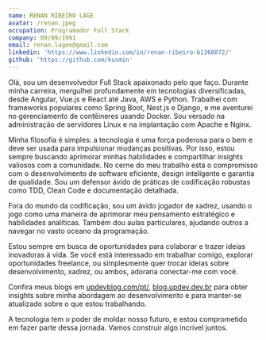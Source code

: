 ```yaml
---
name: RENAN RIBEIRO LAGE
avatar: /renan.jpeg
occupation: Programador Full Stack
company: 09/09/1991
email: renan.lagee@gmail.com
linkedin: 'https://www.linkedin.com/in/renan-ribeiro-b1368872/'
github: 'https://github.com/kusmin'
---
```


Olá, sou um desenvolvedor Full Stack apaixonado pelo que faço. Durante minha carreira, mergulhei profundamente em tecnologias diversificadas, desde Angular, Vue.js e React até Java, AWS e Python. Trabalhei com frameworks populares como Spring Boot, Nest.js e Django, e me aventurei no gerenciamento de contêineres usando Docker. Sou versado na administração de servidores Linux e na implantação com Apache e Nginx.

Minha filosofia é simples: a tecnologia é uma força poderosa para o bem e deve ser usada para impulsionar mudanças positivas. Por isso, estou sempre buscando aprimorar minhas habilidades e compartilhar insights valiosos com a comunidade. No cerne do meu trabalho está o compromisso com o desenvolvimento de software eficiente, design inteligente e garantia de qualidade. Sou um defensor ávido de práticas de codificação robustas como TDD, Clean Code e documentação detalhada.

Fora do mundo da codificação, sou um ávido jogador de xadrez, usando o jogo como uma maneira de aprimorar meu pensamento estratégico e habilidades analíticas. Também dou aulas particulares, ajudando outros a navegar no vasto oceano da programação.

Estou sempre em busca de oportunidades para colaborar e trazer ideias inovadoras à vida. Se você está interessado em trabalhar comigo, explorar oportunidades freelance, ou simplesmente quer trocar ideias sobre desenvolvimento, xadrez, ou ambos, adoraria conectar-me com você.

Confira meus blogs em [updevblog.com/pt/](http://updevblog.com/pt/), [blog.updev.dev.br](https://blog.updev.dev.br/) para obter insights sobre minha abordagem ao desenvolvimento e para manter-se atualizado sobre o que estou trabalhando.

A tecnologia tem o poder de moldar nosso futuro, e estou comprometido em fazer parte dessa jornada. Vamos construir algo incrível juntos.
